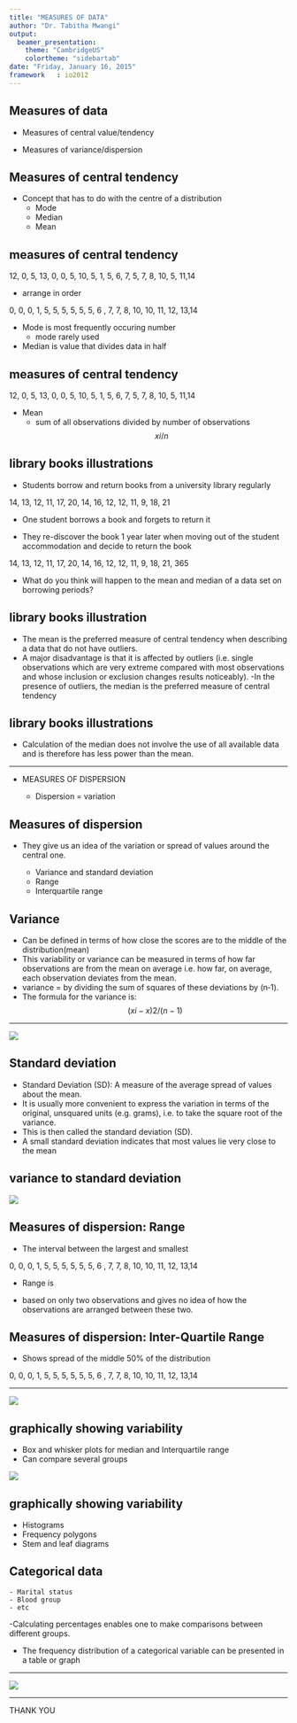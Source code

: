 ```yaml
---
title: "MEASURES OF DATA"
author: "Dr. Tabitha Mwangi"
output:
  beamer_presentation:
    theme: "CambridgeUS"
    colortheme: "sidebartab"
date: "Friday, January 16, 2015"
framework   : io2012
---
```


## Measures of data

- Measures of central value/tendency

- Measures of variance/dispersion 

## Measures of central tendency

- Concept that has to do with the centre of a distribution
    - Mode
    - Median
    - Mean 


## measures of central tendency

12, 0, 5, 13, 0,  0, 5,  10, 5, 1,  5, 6,  7, 5, 7,  8, 10, 5, 11,14

- arrange in order 

0,  0,  0,  1,  5,  5,  5,  5,  5,  5,  6 , 7,  7,  8,  10, 10, 11,  12, 13,14

- Mode is most frequently occuring number
    - mode rarely used

- Median is value that divides data in half

## measures of central tendency

12, 0, 5, 13, 0,  0, 5,  10, 5, 1,  5, 6,  7, 5, 7,  8, 10, 5, 11,14

- Mean
    - sum of all observations divided by number of observations
       $$xi/n$$

## library books illustrations

- Students borrow and return books from a university library regularly

14, 13, 12, 11, 17, 20, 14, 16, 12, 12, 11, 9, 18, 21

- One student borrows a book and forgets to return it

- They re-discover the book 1 year later when moving out of the student accommodation and decide to return the book

14, 13, 12, 11, 17, 20, 14, 16, 12, 12, 11, 9, 18, 21, 365

- What do you think will  happen to the mean and median of a data set on borrowing periods?

## library books illustration

- The mean is the preferred measure of central tendency when describing a data that do not have outliers. 
- A major disadvantage is that it is affected by outliers (i.e. single observations which are very extreme compared with most observations and whose inclusion or exclusion changes results noticeably).
-In the presence of outliers, the median is the preferred measure of central tendency

## library books illustrations

- Calculation of the median does not involve the use of all available data and is therefore has less power than the mean.

***

- MEASURES OF DISPERSION

    - Dispersion = variation 

## Measures of dispersion 
- They give us an idea of the variation or spread of values around the central one. 

    - Variance and standard deviation   
    - Range
    - Interquartile range
    

## Variance

- Can be defined in terms of how close the scores are to the middle of the distribution(mean)
- This variability or variance can be measured in terms of how far observations are from the mean on average i.e. how far, on average, each observation deviates from the mean. 
- variance = by dividing the sum of squares of these deviations by (n‑1). 
- The formula for the variance is: $$(xi - x)2 / (n-1)$$


***
![](Variance.png)

## Standard deviation 
- Standard Deviation (SD): A measure of the average spread of values about the mean.
- It is usually more convenient to express the variation in terms of the original, unsquared units (e.g. grams), i.e. to take the square root of the variance. 
- This is then called the standard deviation (SD). 
- A small standard deviation indicates that most values lie very close to the mean 

## variance to standard deviation 

![](VarianceandSD.png)


## Measures of dispersion: Range

- The interval between the largest and smallest

0,  0,  0,  1,  5,  5,  5,  5,  5,  5,  6 , 7,  7,  8,  10, 10, 11,  12, 13,14

- Range is 

- based on only two observations and gives no idea of how the observations are arranged between these two. 

## Measures of dispersion: Inter-Quartile Range

- Shows spread of the middle 50% of the distribution

0,  0,  0,  1,  5,  5,  5,  5,  5,  5,  6 , 7,  7,  8,  10, 10, 11,  12, 13,14
 
***

![](Interquartile_range.png)

## graphically showing variability

- Box and whisker plots for median and Interquartile range
- Can compare several groups

![](Boxandwhisker.png)

## graphically showing variability
  - Histograms
  - Frequency polygons
  - Stem and leaf diagrams
  
## Categorical data
    - Marital status
    - Blood group
    - etc
    
-Calculating percentages enables one to make comparisons between different groups.

- The frequency distribution of a categorical variable can be presented in a table or graph
 

***
![](Categorical.png)

***

THANK YOU




